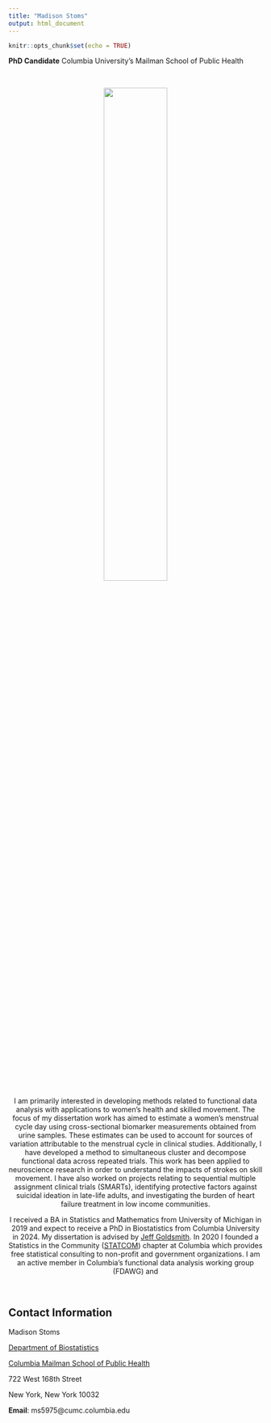 ```yaml
---
title: "Madison Stoms"
output: html_document
---
```


```r
knitr::opts_chunk$set(echo = TRUE)
```

**PhD Candidate** Columbia University's Mailman School of Public Health

<br>

<center>
![](./figs/shot.jpg){width=50%}


<br>

I am primarily interested in developing methods related to functional data analysis with applications to women's health and skilled movement. The focus of my dissertation work has aimed to estimate a women's menstrual cycle day using cross-sectional biomarker measurements obtained from urine samples. These estimates can be used to account for sources of variation attributable to the menstrual cycle in clinical studies. Additionally, I have developed a method to simultaneous cluster and decompose functional data across repeated trials. This work has been applied to neuroscience research in order to understand the impacts of strokes on skill movement. I have also worked on projects relating to sequential multiple assignment clinical trials (SMARTs), identifying protective factors against suicidal ideation in late-life adults, and investigating the burden of heart failure treatment in low income communities. 


I received a BA in Statistics and Mathematics from University of Michigan in 2019 and expect to receive a PhD in Biostatistics from Columbia University in 2024. My dissertation is advised by [Jeff Goldsmith](https://jeffgoldsmith.com/). In 2020 I founded a Statistics in the Community ([STATCOM](https://cu-biostats-statcom.github.io/)) chapter at Columbia which provides free statistical consulting to non-profit and government organizations. I am an active member in Columbia's functional data analysis working group (FDAWG) and 

<br>

</center>


## Contact Information

Madison Stoms

[Department of Biostatistics](https://www.publichealth.columbia.edu/academics/departments/biostatistics)

[Columbia Mailman School of Public Health](https://www.publichealth.columbia.edu/)

722 West 168th Street

New York, New York 10032

**Email**: ms5975@cumc.columbia.edu
